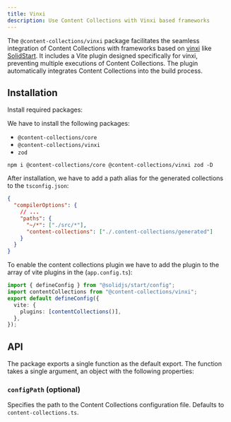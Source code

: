 ```yaml
---
title: Vinxi
description: Use Content Collections with Vinxi based frameworks
---
```


The `@content-collections/vinxi` package facilitates the seamless integration of Content Collections with frameworks based on [vinxi](https://vinxi.vercel.app/) like [SolidStart](https://start.solidjs.com/). It includes a Vite plugin designed specifically for vinxi, preventing multiple executions of Content Collections. The plugin automatically integrates Content Collections into the build process.

## Installation

<div className="steps">
<div className="step">

Install required packages:

We have to install the following packages:

- `@content-collections/core`
- `@content-collections/vinxi`
- `zod`

```package-install
npm i @content-collections/core @content-collections/vinxi zod -D
```

</div>
<div className="step">

After installation, we have to add a path alias for the generated collections to the `tsconfig.json`:

```json
{
  "compilerOptions": {
    // ...
    "paths": {
      "~/*": ["./src/*"],
      "content-collections": ["./.content-collections/generated"]
    }
  }
}
```

</div>
<div className="step">

To enable the content collections plugin we have to add the plugin to the array of vite plugins in the (`app.config.ts`):

```ts
import { defineConfig } from "@solidjs/start/config";
import contentCollections from "@content-collections/vinxi";
export default defineConfig({
  vite: {
    plugins: [contentCollections()],
  },
});
```

</div>
</div>

## API

The package exports a single function as the default export. The function takes a single argument, an object with the following properties:

### `configPath` (optional)

Specifies the path to the Content Collections configuration file. Defaults to `content-collections.ts`.
